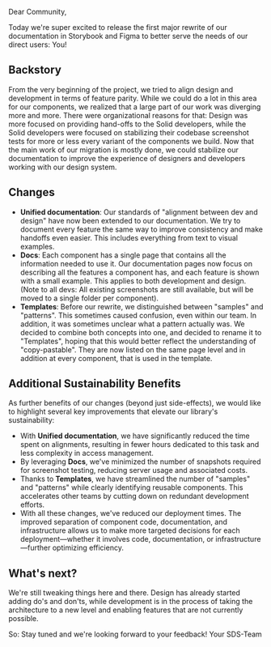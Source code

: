 
<Meta title="Docs/General/Version 4 Announcement" />

Dear Community,

Today we're super excited to release the first major rewrite of our documentation in Storybook and Figma to better serve the needs of our direct users: You!

## Backstory
From the very beginning of the project, we tried to align design and development in terms of feature parity. While we could do a lot in this area for our components, we realized that a large part of our work was diverging more and more. There were organizational reasons for that: Design was more focused on providing hand-offs to the Solid developers, while the Solid developers were focused on stabilizing their codebase screenshot tests for more or less every variant of the components we build. Now that the main work of our migration is mostly done, we could stabilize our documentation to improve the experience of designers and developers working with our design system.

## Changes
- **Unified documentation**: Our standards of "alignment between dev and design" have now been extended to our documentation. We try to document every feature the same way to improve consistency and make handoffs even easier. This includes everything from text to visual examples.
- **Docs**: Each component has a single page that contains all the information needed to use it. Our documentation pages now focus on describing all the features a component has, and each feature is shown with a small example.  This applies to both development and design. (Note to all devs: All existing screenshots are still available, but will be moved to a single folder per component).
- **Templates**: Before our rewrite, we distinguished between "samples" and "patterns". This sometimes caused confusion, even within our team. In addition, it was sometimes unclear what a pattern actually was. We decided to combine both concepts into one, and decided to rename it to "Templates", hoping that this would better reflect the understanding of "copy-pastable". They are now listed on the same page level and in addition at every component, that is used in the template.

## Additional Sustainability Benefits
As further benefits of our changes (beyond just side-effects), we would like to highlight several key improvements that elevate our library's sustainability:

- With **Unified documentation**, we have significantly reduced the time spent on alignments, resulting in fewer hours dedicated to this task and less complexity in access management.
- By leveraging **Docs**, we've minimized the number of snapshots required for screenshot testing, reducing server usage and associated costs.
- Thanks to **Templates**, we have streamlined the number of "samples" and "patterns" while clearly identifying reusable components. This accelerates other teams by cutting down on redundant development efforts.
- With all these changes, we've reduced our deployment times. The improved separation of component code, documentation, and infrastructure allows us to make more targeted decisions for each deployment—whether it involves code, documentation, or infrastructure—further optimizing efficiency.

## What's next?
We're still tweaking things here and there. Design has already started adding do's and don'ts, while development is in the process of taking the architecture to a new level and enabling features that are not currently possible.

So: Stay tuned and we're looking forward to your feedback!
Your SDS-Team
